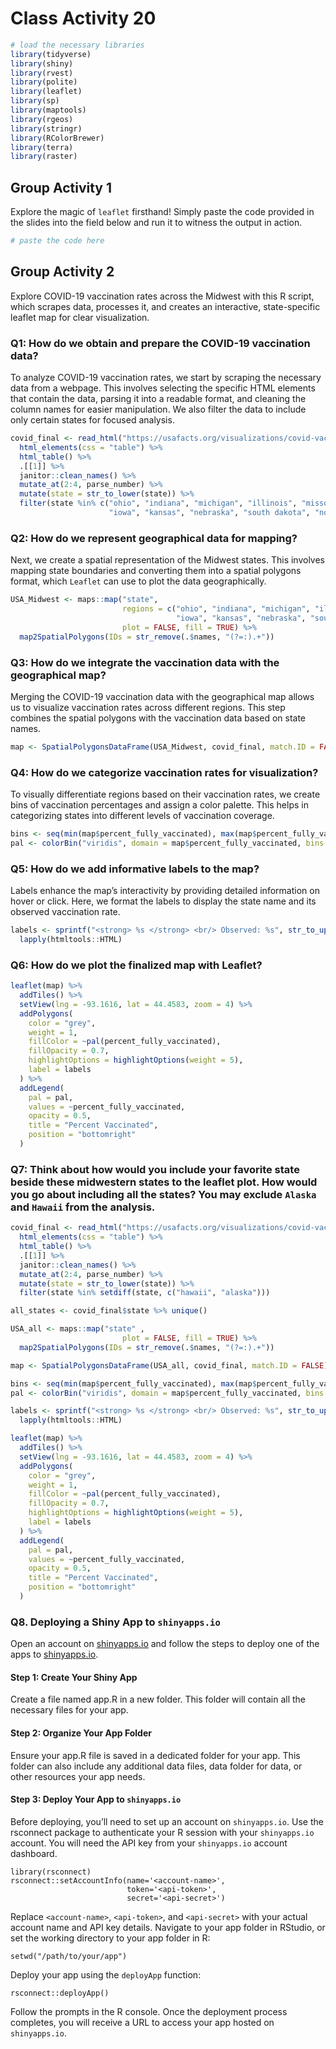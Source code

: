 # Class Activity 20

```r
# load the necessary libraries
library(tidyverse)
library(shiny)
library(rvest)
library(polite)
library(leaflet)
library(sp)
library(maptools)
library(rgeos)
library(stringr)
library(RColorBrewer)
library(terra)
library(raster)
```


## Group Activity 1

Explore the magic of `leaflet` firsthand! Simply paste the code provided in the slides into the field below and run it to witness the output in action.


```r
# paste the code here


```


## Group Activity 2

Explore COVID-19 vaccination rates across the Midwest with this R script, which scrapes data, processes it, and creates an interactive, state-specific leaflet map for clear visualization.


### Q1: How do we obtain and prepare the COVID-19 vaccination data?

To analyze COVID-19 vaccination rates, we start by scraping the necessary data from a webpage. This involves selecting the specific HTML elements that contain the data, parsing it into a readable format, and cleaning the column names for easier manipulation. We also filter the data to include only certain states for focused analysis.


```r
covid_final <- read_html("https://usafacts.org/visualizations/covid-vaccine-tracker-states/state/minnesota") %>%
  html_elements(css = "table") %>% 
  html_table() %>% 
  .[[1]] %>%
  janitor::clean_names() %>%
  mutate_at(2:4, parse_number) %>% 
  mutate(state = str_to_lower(state)) %>%
  filter(state %in% c("ohio", "indiana", "michigan", "illinois", "missouri", "wisconsin", "minnesota", 
                      "iowa", "kansas", "nebraska", "south dakota", "north dakota"))

```

### Q2: How do we represent geographical data for mapping?

Next, we create a spatial representation of the Midwest states. This involves mapping state boundaries and converting them into a spatial polygons format, which `Leaflet` can use to plot the data geographically.


```r
USA_Midwest <- maps::map("state", 
                         regions = c("ohio", "indiana", "michigan", "illinois", "missouri", "wisconsin", "minnesota", 
                                     "iowa", "kansas", "nebraska", "south dakota", "north dakota"), 
                         plot = FALSE, fill = TRUE) %>%
  map2SpatialPolygons(IDs = str_remove(.$names, "(?=:).+"))
```


### Q3: How do we integrate the vaccination data with the geographical map?

Merging the COVID-19 vaccination data with the geographical map allows us to visualize vaccination rates across different regions. This step combines the spatial polygons with the vaccination data based on state names.

```r
map <- SpatialPolygonsDataFrame(USA_Midwest, covid_final, match.ID = FALSE)
```

### Q4: How do we categorize vaccination rates for visualization?

To visually differentiate regions based on their vaccination rates, we create bins of vaccination percentages and assign a color palette. This helps in categorizing states into different levels of vaccination coverage.

```r
bins <- seq(min(map$percent_fully_vaccinated), max(map$percent_fully_vaccinated), length.out = 6)
pal <- colorBin("viridis", domain = map$percent_fully_vaccinated, bins = bins)
```

### Q5: How do we add informative labels to the map?

Labels enhance the map's interactivity by providing detailed information on hover or click. Here, we format the labels to display the state name and its observed vaccination rate.

```r
labels <- sprintf("<strong> %s </strong> <br/> Observed: %s", str_to_upper(map$state), map$percent_fully_vaccinated) %>%
  lapply(htmltools::HTML)
```


### Q6: How do we plot the finalized map with Leaflet?

```r
leaflet(map) %>% 
  addTiles() %>% 
  setView(lng = -93.1616, lat = 44.4583, zoom = 4) %>%
  addPolygons(
    color = "grey", 
    weight = 1,
    fillColor = ~pal(percent_fully_vaccinated), 
    fillOpacity = 0.7,
    highlightOptions = highlightOptions(weight = 5),
    label = labels
  ) %>%
  addLegend(
    pal = pal, 
    values = ~percent_fully_vaccinated, 
    opacity = 0.5, 
    title = "Percent Vaccinated", 
    position = "bottomright"
  )
```


### Q7: Think about how would you include your favorite state beside these midwestern states to the leaflet plot. How would you go about including all the states? You may exclude `Alaska` and `Hawaii` from the analysis.

```r
covid_final <- read_html("https://usafacts.org/visualizations/covid-vaccine-tracker-states/state/minnesota") %>%
  html_elements(css = "table") %>% 
  html_table() %>% 
  .[[1]] %>%
  janitor::clean_names() %>%
  mutate_at(2:4, parse_number) %>% 
  mutate(state = str_to_lower(state)) %>% 
  filter(state %in% setdiff(state, c("hawaii", "alaska")))

all_states <- covid_final$state %>% unique()

USA_all <- maps::map("state" , 
                         plot = FALSE, fill = TRUE) %>%
  map2SpatialPolygons(IDs = str_remove(.$names, "(?=:).+"))

map <- SpatialPolygonsDataFrame(USA_all, covid_final, match.ID = FALSE)

bins <- seq(min(map$percent_fully_vaccinated), max(map$percent_fully_vaccinated), length.out = 6)
pal <- colorBin("viridis", domain = map$percent_fully_vaccinated, bins = bins)

labels <- sprintf("<strong> %s </strong> <br/> Observed: %s", str_to_upper(map$state), map$percent_fully_vaccinated) %>%
  lapply(htmltools::HTML)

leaflet(map) %>% 
  addTiles() %>% 
  setView(lng = -93.1616, lat = 44.4583, zoom = 4) %>%
  addPolygons(
    color = "grey", 
    weight = 1,
    fillColor = ~pal(percent_fully_vaccinated), 
    fillOpacity = 0.7,
    highlightOptions = highlightOptions(weight = 5),
    label = labels
  ) %>%
  addLegend(
    pal = pal, 
    values = ~percent_fully_vaccinated, 
    opacity = 0.5, 
    title = "Percent Vaccinated", 
    position = "bottomright"
  )

```

### Q8. Deploying a Shiny App to `shinyapps.io`


Open an account on [shinyapps.io](https://www.shinyapps.io/admin/#/dashboard) and follow the steps to deploy one of the apps to [shinyapps.io](https://www.shinyapps.io/admin/#/dashboard).

#### Step 1: Create Your Shiny App

Create a file named app.R in a new folder. This folder will contain all the necessary files for your app. 

#### Step 2: Organize Your App Folder

Ensure your app.R file is saved in a dedicated folder for your app. This folder can also include any additional data files, data folder for data, or other resources your app needs.

#### Step 3: Deploy Your App to `shinyapps.io`

Before deploying, you'll need to set up an account on `shinyapps.io`. Use the rsconnect package to authenticate your R session with your `shinyapps.io` account. You will need the API key from your `shinyapps.io` account dashboard.

```
library(rsconnect)
rsconnect::setAccountInfo(name='<account-name>',
                          token='<api-token>',
                          secret='<api-secret>')
```

Replace `<account-name>`, `<api-token>`, and `<api-secret>` with your actual account name and API key details. Navigate to your app folder in RStudio, or set the working directory to your app folder in R: 

```
setwd("/path/to/your/app")
```

Deploy your app using the `deployApp` function:

```
rsconnect::deployApp()
```

Follow the prompts in the R console. Once the deployment process completes, you will receive a URL to access your app hosted on `shinyapps.io`.